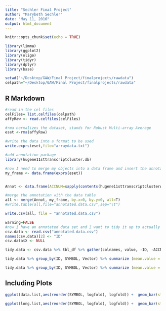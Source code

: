 ```yaml
---
title: "Sechler Final Project"
author: "Marybeth Sechler"
date: "May 11, 2016"
output: html_document
---
```


```r
knitr::opts_chunk$set(echo = TRUE)

library(limma)
library(ggplot2)
library(oligo)
library(tidyr)
library(dplyr)
library(base)

setwd("~/Desktop/GAW/Final Project/finalprojects/rawdata")
celpath="~/Desktop/GAW/Final Project/finalprojects/rawdata"
```

## R Markdown

```r
#read in the cel files
celFiles= list.celfiles(celpath)
affyRaw <- read.celfiles(celFiles)

#rma normalizes the dataset, stands for Robust Multi-array Average
eset <-rma(affyRaw)

#write the data into a format to be used
write.exprs(eset,file="arraydata.txt")

#add annotation package
library(hugene11sttranscriptcluster.db)

#now I need to merge my objects into a data frame and insert the annotation information
my_frame <- data.frame(exprs(eset))


Annot <- data.frame(ACCNUM=sapply(contents(hugene11sttranscriptclusterACCNUM), paste, collapse=", "), SYMBOL=sapply(contents(hugene11sttranscriptclusterSYMBOL), paste, collapse=", "), GENENAME=sapply(contents(hugene11sttranscriptclusterGENENAME), paste, collapse=", "))

#merge the annotation with the data table
all <- merge(Annot, my_frame, by.x=0, by.y=0, all=T)
#write.table(all,file="annotated.data.csv",sep="\t")

write.csv(all, file = "annotated.data.csv")
```

```r

warning=FALSE
#now I have an annotated data set and I want to tidy it up to actually use
csv.data <- read.csv("annotated.data.csv")
names(csv.data)[2] <- "ID"
csv.data$X <- NULL

tidy.data <- csv.data %>% tbl_df %>% gather(colnames, value, -ID, -ACCNUM, -SYMBOL, -GENENAME) %>% separate(colnames, into = c('Cell_Line', 'Vector','Replicate'))

```

```r

tidy.data %>% group_by(ID, SYMBOL, Vector) %>% summarize (mean.value = mean(value))  %>% spread(Vector, mean.value) %>% summarize(scram, KD = mean(sh150, sh152)) %>% mutate(ratio = KD/scram, logfold = log2(KD/scram)) %>% filter(SYMBOL != 'NA' & !grepl('LOC*', SYMBOL) & logfold <= -log2(1.5)) %>% ungroup() %>% arrange(logfold) -> data.list

tidy.data %>% group_by(ID, SYMBOL, Vector) %>% summarize (mean.value = mean(value))  %>% spread(Vector, mean.value) %>% summarize(scram, KD = mean(sh150, sh152)) %>% mutate(ratio = KD/scram, logfold = log2(KD/scram)) %>% filter(SYMBOL != 'NA' & !grepl('LOC*', SYMBOL)) %>% ungroup() %>% arrange(logfold) %>% head(25) -> long.list

```



## Including Plots


```r

ggplot(data.list,aes(reorder(SYMBOL, logfold), logfold)) +  geom_bar(stat="identity") + labs(y='Log2 Fold Expression Over Scrambled Control', x='Gene Name')  + coord_flip() + theme(axis.text.y = element_text(size=rel(2)), axis.text.x = element_text(size=rel(2)), axis.title.x = element_text(size=rel(2)), axis.title.y =element_text(size=rel(2)))

ggplot(long.list,aes(reorder(SYMBOL, logfold), logfold)) +  geom_bar(stat="identity") + labs(y='Log2 Fold Expression Over Scrambled Control', x='Gene Name')  + coord_flip() + theme(axis.text.y = element_text(size=rel(1.5)), axis.text.x = element_text(size=rel(1.5)), axis.title.x = element_text(size=rel(1.5)), axis.title.y =element_text(size=rel(1.5)))
```


